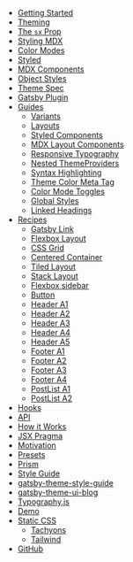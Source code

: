 - [Getting Started](/getting-started)
- [Theming](/theming)
- [The `sx` Prop](/sx-prop)
- [Styling MDX](/styling-mdx)
- [Color Modes](/color-modes)
- [Styled](/styled)
- [MDX Components](/mdx-components)
- [Object Styles](/object-styles)
- [Theme Spec](/theme-spec)
- [Gatsby Plugin](/gatsby-plugin)
- [Guides](/guides)
  - [Variants](/guides/variants)
  - [Layouts](/guides/layouts)
  - [Styled Components](/guides/styled-components)
  - [MDX Layout Components](/guides/mdx-layout-components)
  - [Responsive Typography](/guides/responsive-typography)
  - [Nested ThemeProviders](/guides/nested-theme-providers)
  - [Syntax Highlighting](/guides/syntax-highlighting)
  - [Theme Color Meta Tag](/guides/theme-color-meta-tag)
  - [Color Mode Toggles](/guides/color-mode-toggles)
  - [Global Styles](/guides/global-styles)
  - [Linked Headings](/guides/linked-headings)
- [Recipes](/recipes)
  - [Gatsby Link](/recipes/gatsby-link)
  - [Flexbox Layout](/recipes/flexbox-layout)
  - [CSS Grid](/recipes/css-grid)
  - [Centered Container](/recipes/centered-container)
  - [Tiled Layout](/recipes/tiled-layout)
  - [Stack Layout](/recipes/stack)
  - [Flexbox sidebar](/recipes/flexbox-sidebar)
  - [Button](/recipes/button)
  - [Header A1](/recipes/header-a1)
  - [Header A2](/recipes/header-a2)
  - [Header A3](/recipes/header-a3)
  - [Header A4](/recipes/header-a4)
  - [Header A5](/recipes/header-a5)
  - [Footer A1](/recipes/footer-a1)
  - [Footer A2](/recipes/footer-a2)
  - [Footer A3](/recipes/footer-a3)
  - [Footer A4](/recipes/footer-a4)
  - [PostList A1](/recipes/post-list-a1)
  - [PostList A2](/recipes/post-list-a2)
- [Hooks](/hooks)
- [API](/api)
- [How it Works](/how-it-works)
- [JSX Pragma](/jsx-pragma)
- [Motivation](/motivation)
- [Presets](/presets)
- [Prism](/prism)
- [Style Guide](/style-guide)
- [gatsby-theme-style-guide](/gatsby-theme-style-guide)
- [gatsby-theme-ui-blog](/gatsby-theme-ui-blog)
- [Typography.js](/typography)
- [Demo](/demo)
- [Static CSS](/static-css)
  - [Tachyons](/css/tachyons)
  - [Tailwind](/css/tailwind)
- [GitHub](https://github.com/system-ui/theme-ui)
